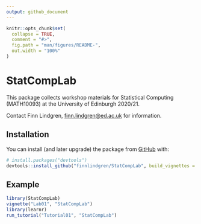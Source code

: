 ```yaml
---
output: github_document
---
```


<!-- README.md is generated from README.Rmd. Please edit that file -->

```r
knitr::opts_chunk$set(
  collapse = TRUE,
  comment = "#>",
  fig.path = "man/figures/README-",
  out.width = "100%"
)
```

# StatCompLab

<!-- badges: start -->
<!-- badges: end -->

This package collects workshop materials for Statistical Computing (MATH10093)
at the University of Edinburgh 2020/21.

Contact Finn Lindgren, [finn.lindgren@ed.ac.uk](mailto:finn.lindgren@ed.ac.uk)
for information.

## Installation

You can install (and later upgrade) the package from
[GitHub](https://github.com/) with:

``` r
# install.packages("devtools")
devtools::install_github("finnlindgren/StatCompLab", build_vignettes = TRUE)
```
## Example

```r
library(StatCompLab)
vignette("Lab01", "StatCompLab")
library(learnr)
run_tutorial("Tutorial01", "StatCompLab")
```
